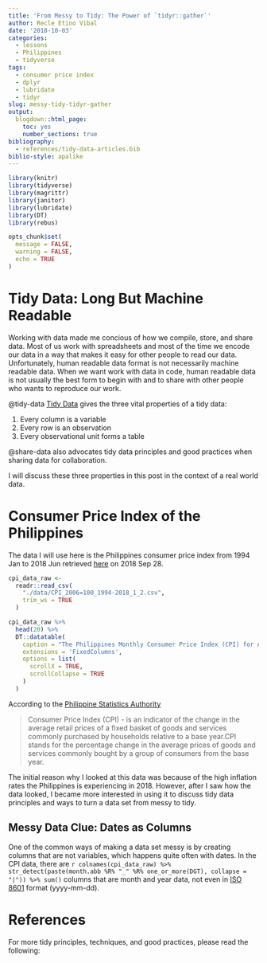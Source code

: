 ```yaml
---
title: 'From Messy to Tidy: The Power of `tidyr::gather`'
author: Recle Etino Vibal
date: '2018-10-03'
categories:
  - lessons
  - Philippines
  - tidyverse
tags:
  - consumer price index
  - dplyr
  - lubridate
  - tidyr
slug: messy-tidy-tidyr-gather
output:
  blogdown::html_page:
    toc: yes
    number_sections: true
bibliography:
  - references/tidy-data-articles.bib
biblio-style: apalike
---
```


```r

library(knitr)
library(tidyverse)
library(magrittr)
library(janitor)
library(lubridate)
library(DT)
library(rebus)

opts_chunk$set(
  message = FALSE,
  warning = FALSE,
  echo = TRUE
)

```

# Tidy Data: Long But Machine Readable

Working with data made me concious of how we compile, store, and share data. Most of us work with spreadsheets and most of the time we encode our data in a way that makes it easy for other people to read our data. Unfortunately, human readable data format is not necessarily machine readable data. When we want work with data in code, human readable data is not usually the best form to begin with and to share with other people who wants to reproduce our work.

@tidy-data [Tidy Data](http://vita.had.co.nz/papers/tidy-data.html) gives the three vital properties of a tidy data:

1. Every column is a variable
2. Every row is an observation
3. Every observational unit forms a table

@share-data also advocates tidy data principles and good practices when sharing data for collaboration.

I will discuss these three properties in this post in the context of a real world data.

# Consumer Price Index of the Philippines

The data I will use here is the Philippines consumer price index from 1994 Jan to 2018 Jun retrieved [here](http://openstat.psa.gov.ph/dataset/prices-and-related-indices) on 2018 Sep 28.

```r

cpi_data_raw <- 
  readr::read_csv(
    "./data/CPI_2006=100_1994-2018_1_2.csv",
    trim_ws = TRUE
  )

cpi_data_raw %>% 
  head(20) %>% 
  DT::datatable(
    caption = "The Philippines Monthly Consumer Price Index (CPI) for All Income Households by Commodity Group and Geographic Area from 1994 Jan to 2018 Jun. CPI from 1994 to 2005 are the equivalent/estimated 2006-based CPI using the splicing method. Data from Philippine Statistics Authority (http://openstat.psa.gov.ph).",
    extensions = 'FixedColumns',
    options = list(
      scrollX = TRUE,
      scrollCollapse = TRUE
    )
  )

```

According to the [Philippine Statistics Authority](http://openstat.psa.gov.ph/)

> Consumer Price Index (CPI) - is an indicator of the change in the average retail prices of a fixed basket of goods and services commonly purchased by households relative to a base year.CPI stands for the percentage change in the average prices of goods and services commonly bought by a group of consumers from the base year.

The initial reason why I looked at this data was because of the high inflation rates the Philippines is experiencing in 2018. However, after I saw how the data looked, I became more interested in using it to discuss tidy data principles and ways to turn a data set from messy to tidy.

## Messy Data Clue: Dates as Columns

One of the common ways of making a data set messy is by creating columns that are not variables, which happens quite often with dates. In the CPI data, there are `r colnames(cpi_data_raw) %>% str_detect(paste(month.abb %R% "_" %R% one_or_more(DGT), collapse = "|")) %>% sum()` columns that are month and year data, not even in [ISO 8601](https://en.wikipedia.org/wiki/ISO_8601) format (yyyy-mm-dd).

# References

For more tidy principles, techniques, and good practices, please read the following:







